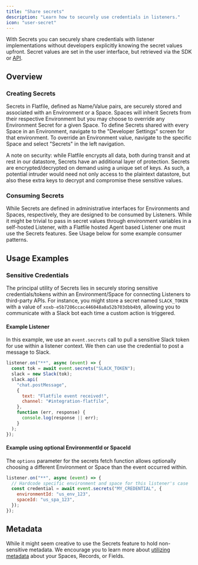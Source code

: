 ```yaml
---
title: "Share secrets"
description: "Learn how to securely use credentials in listeners."
icon: "user-secret"
---
```


With Secrets you can securely share credentials with listener implementations
without developers explicitly knowing the secret values upfront. Secret values
are set in the user interface, but retrieved via the SDK or
[API](https://reference.flatfile.com/docs/api/385183f8a52af-list-all-secrets-for-an-environment-or-environment-space).

## Overview

### Creating Secrets

Secrets in Flatfile, defined as Name/Value pairs, are securely stored and associated
with an Environment or a Space. Spaces will inherit Secrets from their respective
Environment but you may choose to override any Environment Secret
for a given Space. To define Secrets shared with every Space in an
Environment, navigate to the "Developer Settings" screen for that environment.
To override an Environment value, navigate to the specific Space and select "Secrets"
in the left navigation.

A note on security: while Flatfile encrypts all data, both during transit and
at rest in our datastore, Secrets have an additional layer of protection. Secrets are encrypted/decrypted on demand
using a unique set of keys. As such, a potential
intruder would need not only access to the plaintext datastore, but also these
extra keys to decrypt and compromise these sensitive values.

### Consuming Secrets

While Secrets are defined in administrative interfaces for Environments and Spaces,
respectively, they are designed to be consumed by Listeners. While it might be trivial
to pass in secret values through environment variables in a self-hosted
Listener, with a Flatfile hosted Agent based Listener one must use the Secrets
features. See Usage below for some example consumer patterns.

## Usage Examples

### Sensitive Credentials

The principal utility of Secrets lies in securely storing sensitive credentials/tokens
within an Environment/Space for connecting Listeners to third-party APIs. For
instance, you might store a secret named `SLACK_TOKEN` with a value of
`xoxb-e5b7206ccac446048a8a52b703dbb4b9`, allowing you to communicate with a
Slack bot each time a custom action is triggered.

#### Example Listener

In this example, we use an `event.secrets` call to pull a sensitive Slack token
for use within a listener context. We then can use the credential to post a
message to Slack.

```jsx
listener.on("**", async (event) => {
  const tok = await event.secrets("SLACK_TOKEN");
  slack = new Slack(tok);
  slack.api(
    "chat.postMessage",
    {
      text: "Flatfile event received!",
      channel: "#integration-flatfile",
    },
    function (err, response) {
      console.log(response || err);
    }
  );
});
```

#### Example using optional EnvironmentId or SpaceId

The `options` parameter for the secrets fetch function allows optionally choosing
a different Environment or Space than the event occurred within. 

```jsx
listener.on("**", async (event) => {
  // Hardcode specific environment and space for this listener's case
  const credential = await event.secrets("MY_CREDENTIAL", {
    environmentId: "us_env_123",
    spaceId: "us_spa_123",
  });
});
```

## Metadata

While it might seem creative to use the Secrets feature to hold non-sensitive
metadata. We encourage you to learn more about [utilizing metadata](./metadata)
about your Spaces, Records, or Fields.
